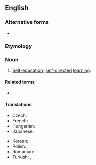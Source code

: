 ==English==
{{wikipedia}}

===Alternative forms===
* {{l|en|autodidactism}}

===Etymology===
{{confix|en|auto|didactic|ism}}

===Noun===
{{en-noun|-}}

# [[self-|Self-]][[education]]; [[self-directed]] [[learning]].

====Related terms====
* {{l|en|autodidact}}

====Translations====
{{trans-top|self-education; self-directed learning}}
* Czech: {{t|cs|samouctví|n}}
* French: {{t+|fr|autodidaxie|f}}
* Hungarian: {{t|hu|önképzés}}
* Japanese: {{t+|ja|独学|tr=dokugaku|sc=Jpan}}
{{trans-mid}}
* Korean: {{t+|ko|독학|sc=Kore}}
* Polish: {{t|pl|autodydaktyzm|m}}, {{t+|pl|autodydaktyka|f}}
* Romanian: {{t|ro|autodidactism}}
* Turkish: {{t+|tr|özeğitimcilik}}, {{t|tr|otodidaktisizm}}
{{trans-bottom}}